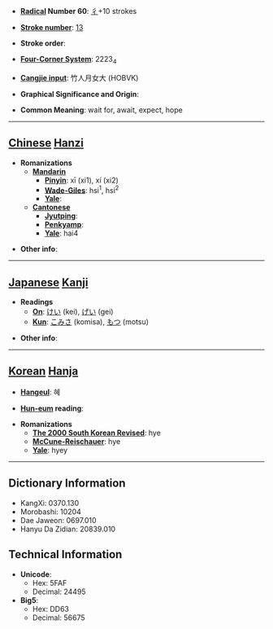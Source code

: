 * '''[[Wiktionary:Chinese radical index| Radical]] Number 60''': [[Wiktionary:Chinese radical index 彳|彳]]+10 strokes

* '''[[Wiktionary:Chinese total strokes index|Stroke number]]''': [[Wiktionary:Chinese total strokes index 13|13]]

* '''Stroke order''': 

* '''[[Wiktionary:Chinese four corner index|Four-Corner System]]''': 2223<sub>4</sub>

* '''[[Wiktionary:Chinese Cangjie index|Cangjie input]]''': 竹人月女大 (HOBVK)

* '''Graphical Significance and Origin''': 

* '''Common Meaning''': wait for, await, expect, hope

----

== [[Chinese]] [[Hanzi]] ==

* '''Romanizations'''
** '''[[Mandarin]]'''
*** '''[[Pinyin]]''': xī (xi1), xí (xi2)
*** '''[[Wade-Giles]]''': hsi<sup>1</sup>, hsi<sup>2</sup>
*** '''[[Yale]]''': 
** '''[[Cantonese]]'''
*** '''[[Jyutping]]''':
*** '''[[Penkyamp]]''': 
*** '''[[Yale]]''': hai4

* '''Other info''': 

----

== [[Japanese]] [[Kanji]] ==

* '''Readings'''
** '''[[On]]''': [[けい]] (kei), [[げい]] (gei)
** '''[[Kun]]''': [[こみさ]] (komisa), [[もつ]] (motsu)

* '''Other info''':  

----

== [[Korean]] [[Hanja]] ==

* '''[[Hangeul]]''': 혜

* '''[[Hun-eum]] reading''': 

* '''Romanizations'''
** '''[[The 2000 South Korean Revised Romanization|The 2000 South Korean Revised]]''': hye
** '''[[McCune-Reischauer]]''': hye
** '''[[Yale]]''': hyey

----

== Dictionary Information ==

* KangXi: 0370.130
* Morobashi: 10204
* Dae Jaweon: 0697.010
* Hanyu Da Zidian: 20839.010

== Technical Information ==

* '''Unicode''':
** Hex: 5FAF
** Decimal: 24495
* '''Big5''':
** Hex: DD63
** Decimal: 56675